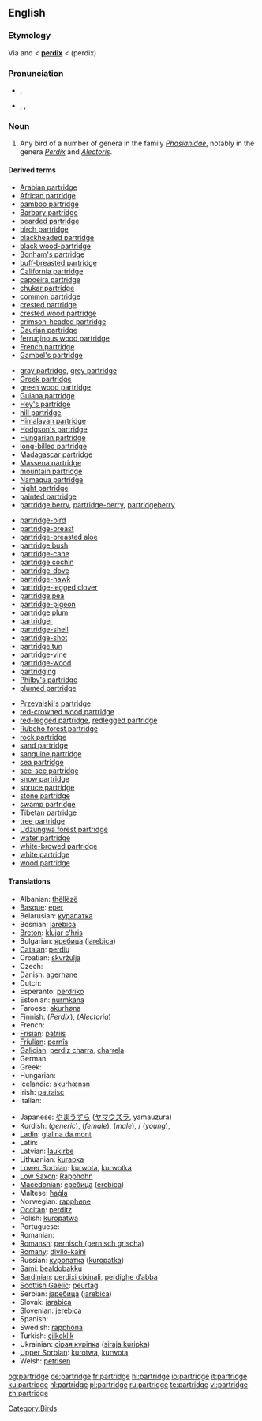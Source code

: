 {{wikipedia}}
==English==

===Etymology===
Via {{ME.}} and {{OF.}} < {{L.}} '''[[perdix]]''' < {{AGr.}} '''{{polytonic|[[πέρδιξ]]}}''' (perdix)

===Pronunciation===
* {{a|UK}} {{IPA|/ˈpɑːtrɪʤ/}}, {{SAMPA|/"pA:trIdZ/}}
* {{a|US}} {{enPR|pärʹtrĭj}}, {{IPA|/ˈpɑrtrɪʤ/}}, {{SAMPA|/"pArtrIdZ/}}

===Noun===
{{en-noun|pl2=partridge}}

# Any bird of a number of genera in the family ''[[Phasianidae]]'', notably in the genera ''[[Perdix]]'' and ''[[Alectoris]]''.

====Derived terms====
{{rel-top4|terms derived from ''partridge''}}
* [[Arabian partridge]]
* [[African partridge]]
* [[bamboo partridge]]
* [[Barbary partridge]]
* [[bearded partridge]]
* [[birch partridge]]
* [[blackheaded partridge]]
* [[black wood-partridge]]
* [[Bonham's partridge]]
* [[buff-breasted partridge]]
* [[California partridge]]
* [[capoeira partridge]]
* [[chukar partridge]]
* [[common partridge]]
* [[crested partridge]]
* [[crested wood partridge]]
* [[crimson-headed partridge]]
* [[Daurian partridge]]
* [[ferruginous wood partridge]]
* [[French partridge]]
* [[Gambel's partridge]]
{{rel-mid4}}
* [[gray partridge]], [[grey partridge]]
* [[Greek partridge]]
* [[green wood partridge]]
* [[Guiana partridge]]
* [[Hey's partridge]]
* [[hill partridge]]
* [[Himalayan partridge]]
* [[Hodgson's partridge]]
* [[Hungarian partridge]]
* [[long-billed partridge]]
* [[Madagascar partridge]]
* [[Massena partridge]]
* [[mountain partridge]]
* [[Namaqua partridge]]
* [[night partridge]]
* [[painted partridge]]
* [[partridge berry]], [[partridge-berry]], [[partridgeberry]]
{{rel-mid4}}
* [[partridge-bird]]
* [[partridge-breast]]
* [[partridge-breasted aloe]]
* [[partridge bush]]
* [[partridge-cane]]
* [[partridge cochin]]
* [[partridge-dove]]
* [[partridge-hawk]]
* [[partridge-legged clover]]
* [[partridge pea]]
* [[partridge-pigeon]]
* [[partridge plum]]
* [[partridger]]
* [[partridge-shell]]
* [[partridge-shot]]
* [[partridge tun]]
* [[partridge-vine]]
* [[partridge-wood]]
* [[partridging]]
* [[Philby's partridge]]
* [[plumed partridge]]
{{rel-mid4}}
* [[Przevalski's partridge]]
* [[red-crowned wood partridge]]
* [[red-legged partridge]], [[redlegged partridge]]
* [[Rubeho forest partridge]]
* [[rock partridge]]
* [[sand partridge]]
* [[sanguine partridge]]
* [[sea partridge]]
* [[see-see partridge]]
* [[snow partridge]]
* [[spruce partridge]]
* [[stone partridge]]
* [[swamp partridge]]
* [[Tibetan partridge]]
* [[tree partridge]]
* [[Udzungwa forest partridge]]
* [[water partridge]]
* [[white-browed partridge]]
* [[white partridge]]
* [[wood partridge]]
{{rel-bottom}}

====Translations====
{{trans-top|any bird of the genera ''Perdix'' or ''Alectoris''}}
* Albanian: [[thëllëzë]]
* [[Basque]]: [[eper]]
* Belarusian: [[курапатка]]
* Bosnian: [[jarebica]] {{f}}
* [[Breton]]: [[klujar c’hris]]
* Bulgarian: [[яребица]] ([[jarebica]])
* [[Catalan]]: [[perdiu]]
* Croatian: [[skvržulja]]
* Czech: {{t-|cs|koroptev|f}}
* Danish: [[agerhøne]]
* Dutch: {{t+|nl|patrijs|f}}
* Esperanto: [[perdriko]]
* Estonian: [[nurmkana]]
* Faroese: [[akurhøna]]
* Finnish: {{t+|fi|peltopyy}} (''Perdix''), {{t|fi|punapyy}} (''Alectoria'')
* French: {{t+|fr|perdrix|f}}
* [[Frisian]]: [[patriis]]
* [[Friulian]]: [[pernîs]]
* [[Galician]]: [[perdiz charra]], [[charrela]]
* German: {{t+|de|Rebhuhn|n}}
* Greek: {{t+|el|πέρδικα|f|tr=pérdika|sc=Grek}}
* Hungarian: {{t+|hu|fogoly}}
* Icelandic: [[akurhænsn]]
* Irish: [[patraisc]]
* Italian: {{t+|it|pernice|f}}
{{trans-mid}}
* Japanese: [[やまうずら]] ([[ヤマウズラ]], yamauzura)
* Kurdish: {{t|ku|kew|m}} (''generic''), {{t|ku|mêkew|f}} (''female''), {{t|ku|nêrekew|m}} (''male''), {{t|ku|çêlekew|m}} / {{f}} (''young''), {{t+|ku|که‌و|sc=KUchar}}
* [[Ladin]]: [[gialina da mont]]
* Latin: {{t-|la|perdix}}
* Latvian: [[laukirbe]]
* Lithuanian: [[kurapka]]
* [[Lower Sorbian]]: [[kurwota]], [[kurwotka]]
* [[Low Saxon]]: [[Rapphohn]] {{f}}
* [[Macedonian]]: [[еребица]] ([[erebica]])
* Maltese: [[ħaġla]]
* Norwegian: [[rapphøne]]
* [[Occitan]]: [[perditz]]
* Polish: [[kuropatwa]]
* Portuguese: {{t+|pt|perdiz|f}}
* Romanian: {{t+|ro|potârniche}}
* [[Romansh]]: [[pernisch (pernisch grischa)]]
* [[Romany]]: [[divlio-kaini]] {{f}}
* Russian: [[куропатка]] ([[kuropatka]]) {{f}}
* [[Sami]]: [[bealdobakku]]
* [[Sardinian]]: [[perdixi cixinali]], [[perdighe d’abba]]
* [[Scottish Gaelic]]: [[peurtag]]
* Serbian: [[jаребица]] ([[jarebica]])
* Slovak: [[jarabica]] {{f}}
* Slovenian: [[jerebica]] {{f}}
* Spanish: {{t-|es|perdiz|f}}
* Swedish: [[rapphöna]]
* Turkish: [[çilkeklik]]
* Ukrainian: [[сiрая курiпка]] ([[siraja kuripka]])
* [[Upper Sorbian]]: [[kurotwa]], [[kurwota]]
* Welsh: [[petrisen]]
{{trans-bottom}}

[[Category:Birds]]

[[bg:partridge]]
[[de:partridge]]
[[fr:partridge]]
[[hi:partridge]]
[[io:partridge]]
[[it:partridge]]
[[ku:partridge]]
[[nl:partridge]]
[[pl:partridge]]
[[ru:partridge]]
[[te:partridge]]
[[vi:partridge]]
[[zh:partridge]]